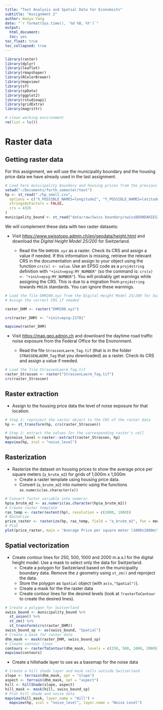 ```yaml
---
title: "Text Analysis and Spatial Data for Economists"
subtitle: "Assignment 2"
author: Haoyu Yang
date: "`r format(Sys.time(), '%d %B, %Y')`"
output: 
  html_document:
  toc: yes
toc_float: true
toc_collapsed: true
--- 
```


```r
library(raster)
library(dplyr) 
library(leaflet)
library(rmapshaper) 
library(RColorBrewer) 
library(mapview) 
library(sf) 
library(spData) 
library(ggplot2) 
library(rstudioapi)
library(gridExtra)
library(magrittr) 
```



```r
# clean working environment
rm(list = ls())
```


# Raster data

## Getting raster data

For this assignment, we will use the municipality boundary and the housing price data we have already used in the last assignment. 

```r
# Load here municipality boundary and housing prices from the previous assignment
setwd("~/Documents/forth_semester/text")
hp <- st_read("./hp_small.csv", 
  options = c("X_POSSIBLE_NAMES=longitude2", "Y_POSSIBLE_NAMES=latitude2"), 
  stringsAsFactors = FALSE, 
  crs = 4326 
)
municipality_bound <- st_read("data/raw/Swiss boundary/swissBOUNDARIES3D_1_5_TLM_HOHEITSGEBIET.shp")

```


We will complement these data with two raster datasets:

+ Visit [https://www.swisstopo.admin.ch/en/geodata/height.html](https://www.swisstopo.admin.ch/en/geodata/height.html) and download the *Digital Height Model 25/200* for Switzerland.

  + Read the file `DHM200.xyz` as a raster. Check its CRS and assign a value if needed. If this information is missing, retrieve the relevant CRS in the documentation and assign to your object using the function `crs(x) <- value`. Use an EPSG code as a `proj4string` definition with `"+init=epsg:MY_NUMBER"` (so the command is:  `crs(x) <- "+init=epsg:MY_NUMBER"`). You will probably get warnings while assigning the CRS. This is due to a migration from `proj4string` towards `PROJ6` standards. You can ignore these warnings.


```r
# Load the file DHM200.xyz from the Digital Height Model 25/200 for Switzerland
# Assign the correct CRS if needed

raster_DHM <- raster("DHM200.xyz")

crs(raster_DHM) <- "+init=epsg:21781"

mapview(raster_DHM)

```

+ Visit [https://map.geo.admin.ch](https://map.geo.admin.ch) and downloard the daytime road traffic noise exposure from the Federal Office for the Environment.
  
  + Read the file `StrassenLaerm_Tag.tif` (that is in the folder `STRASSENLAERM_Tag` that you downloaded) as a raster. Check its CRS and assign a value if needed.

```r
# Load the file StrassenLaerm_Tag.tif
raster_Strassen <- raster("StrassenLaerm_Tag.tif")
crs(raster_Strassen)
```


## Raster extraction

+ Assign to the housing price data the level of noise exposure for that location. 

```r
# Step 1: reproject the vector object to the CRS of the raster data
hp <- st_transform(hp, crs(raster_Strassen))

# Step 2: extract the values for the corresponding raster's cell
hp$noise_level <-raster::extract(raster_Strassen, hp)
mapview(hp, zcol = "noise_level")
```


## Rasterization

+ Rasterize the dataset on housing prices to show the average price per square meters (`a_brutm_m2`) for grids of 1,000m x 1,000m 
  + Create a raster template using housing price data. 
  + Convert (`a_brutm_m2`) into numeric using the functions `as.numeric(as.character(x))`

```r
# Convert factor variable into numeric
hp$a_brutm_m2 <- as.numeric(as.character(hp$a_brutm_m2))
# Create raster template
ras_temp <- raster(extent(hp), resolution = c(1000, 1000))
# Rasterize 
price_raster <- rasterize(hp, ras_temp, field = "a_brutm_m2", fun = mean)
# Plot
plot(price_raster, main = "Average Price per square meter (1000x1000m)")
```

## Spatial vectorization

+ Create contour lines for 250, 500, 1000 and 2000 m.a.s.l for the digital height model. Use a mask to select only the data for Switzerland.
  + Create a polygon for Switzerland based on the municipality boundary data. Remove the z geometry using `st_zm()` and reproject the data.
  + Store the polygon as `Spatial` object (with `as(x,"Spatial")`).
  + Create a mask for the the raster data
  + Create contour lines for the desired levels (look at `?rasterToContour` to create the desired lines).

```r
# Create a polygon for Switzerland
swiss_bound <- municipality_bound %>% 
  st_union() %>%          
  st_zm() %>%             
  st_transform(crs(raster_DHM))  
swiss_bound_sp <- as(swiss_bound, "Spatial")
# Create a mask for raster data
dhm_mask <- mask(raster_DHM, swiss_bound_sp)
# Create contour lines
contours <- rasterToContour(dhm_mask, levels = c(250, 500, 1000, 2000))
mapview(contours)
```

+ Create a hillshade layer to use as a basemap for the noise data

```r
# Create a hill shade layer and mask cells outside Switzerland
slope <- terrain(dhm_mask, opt = "slope")
aspect <- terrain(dhm_mask, opt = "aspect")
hill <- hillShade(slope, aspect)
hill_mask <- mask(hill, swiss_bound_sp)
# Plot hill shade and noise data
mapview(hill_mask, layer.name = "Hill") + 
  mapview(hp, zcol = "noise_level", layer.name = "Noise Level")


```

